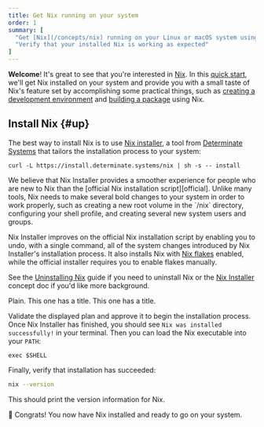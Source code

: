 ```yaml
---
title: Get Nix running on your system
order: 1
summary: [
  "Get [Nix](/concepts/nix) running on your Linux or macOS system using [nix-installer](/concepts/nix-installer)",
  "Verify that your installed Nix is working as expected"
]
---
```


**Welcome**!
It's great to see that you're interested in [Nix].
In this [quick start][start], we'll get Nix installed on your system and provide you with a small taste of Nix's feature set by accomplishing some practical things, such as [creating a development environment][dev] and [building a package][build] using Nix.

## Install Nix \{#up}

The best way to install Nix is to use [Nix installer][nix-installer], a tool from [Determinate Systems][detsys] that tailors the installation process to your system:

```shell
curl -L https://install.determinate.systems/nix | sh -s -- install
```

<Admonition title="Why aren't we using the official Nix installation script here?" kind="info" id="why-nix-installer" client:load>
We believe that Nix Installer provides a smoother experience for people who are new to Nix than the [official Nix installation script][official].
Unlike many tools, Nix needs to make several bold changes to your system in order to work properly, such as creating a new root volume in the `/nix` directory, configuring your shell profile, and creating several new system users and groups.

Nix Installer improves on the official Nix installation script by enabling you to undo, with a single command, all of the system changes introduced by Nix Installer's installation process.
It also installs Nix with [Nix flakes][flakes] enabled, while the official installer requires you to enable flakes manually.

See the [Uninstalling Nix][uninstall] guide if you need to uninstall Nix or the [Nix Installer][nix-installer] concept doc if you'd like more background.
</Admonition>

<Admonition kind="info">
Plain.
</Admonition>

<Admonition kind="info" title="With title">
This one has a title.
</Admonition>

<Admonition kind="info" title="Collapsible" id="collapsible-example">
This one has a title.
</Admonition>

Validate the displayed plan and approve it to begin the installation process.
Once Nix Installer has finished, you should see `Nix was installed successfully!` in your terminal.
Then you can load the Nix executable into your `PATH`:

```shell
exec $SHELL
```

Finally, verify that installation has succeeded:

```bash
nix --version
```

This should print the version information for Nix.

:rocket: Congrats!
You now have Nix installed and ready to go on your system.

[apfs]: https://es.wikipedia.org/wiki/Apple_File_System
[build]: /start/nix-build-nixpkgs
[detsys]: https://determinate.systems
[dev]: /start/dev-shell-flake
[flakes]: /concepts/flakes
[json]: https://json.org
[multi]: https://nixos.org/manual/nix/stable/installation/multi-user
[nix]: https://nixos.org
[nix-installer]: /concepts/nix-installer
[official]: https://nixos.org/download
[start]: /start
[store]: /concepts/nix-store
[uninstall]: /start/uninstall
